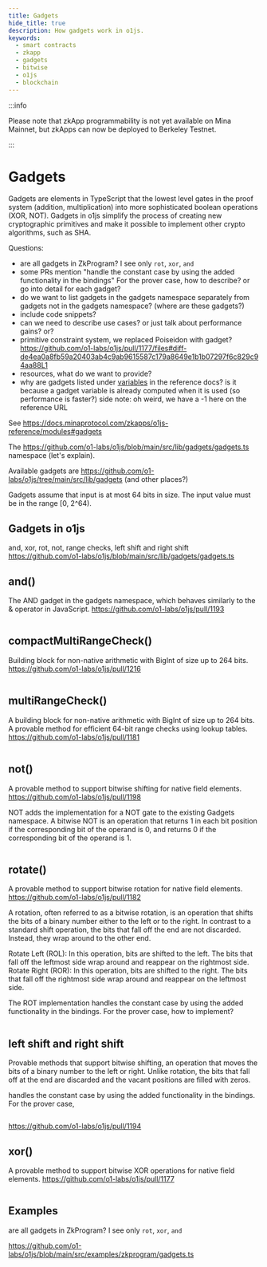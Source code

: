 ```yaml
---
title: Gadgets
hide_title: true
description: How gadgets work in o1js.
keywords:
  - smart contracts
  - zkapp
  - gadgets
  - bitwise
  - o1js
  - blockchain
---
```


:::info

Please note that zkApp programmability is not yet available on Mina Mainnet, but zkApps can now be deployed to Berkeley Testnet.

:::

# Gadgets

Gadgets are elements in TypeScript that the lowest level gates in the proof system (addition, multiplication) into more sophisticated boolean operations (XOR, NOT). Gadgets in o1js simplify the process of creating new cryptographic primitives and make it possible to implement other crypto algorithms, such as SHA. 

<!-- notes from a convo with Jack
Code runs in JS
In order to prove that code is correctly, it is passed into a circuit to verify proofs

We built gates that part of the circuit

Gadgets are bigger parts of the circuit and are made out of gates
-->


Questions: 
- are all gadgets in ZkProgram? I see only `rot`, `xor`, `and` 
- some PRs mention "handle the constant case by using the added functionality in the bindings" For the prover case, how to describe? or go into detail for each gadget?
- do we want to list gadgets in the gadgets namespace separately from gadgets not in the gadgets namespace? (where are these gadgets?)
- include code snippets? 
- can we need to describe use cases? or just talk about performance gains? or?
- primitive constraint system, we replaced Poiseidon with gadget? https://github.com/o1-labs/o1js/pull/1177/files#diff-de4ea0a8fb59a20403ab4c9ab9615587c179a8649e1b1b07297f6c829c94aa88L1 
- resources, what do we want to provide?
- why are gadgets listed under [variables](https://docs.minaprotocol.com/zkapps/o1js-reference/modules#variables-1) in the reference docs? is it because a gadget variable is already computed when it is used (so performance is faster?) 
side note: oh weird, we have a -1 here on the reference URL

See https://docs.minaprotocol.com/zkapps/o1js-reference/modules#gadgets 

The https://github.com/o1-labs/o1js/blob/main/src/lib/gadgets/gadgets.ts namespace (let's explain). 

Available gadgets are https://github.com/o1-labs/o1js/tree/main/src/lib/gadgets (and other places?)

Gadgets assume that input is at most 64 bits in size. The input value must be in the range [0, 2^64).

## Gadgets in o1js
and, xor, rot, not, range checks, left shift and right shift
https://github.com/o1-labs/o1js/blob/main/src/lib/gadgets/gadgets.ts 

## and()

The AND gadget in the gadgets namespace, which behaves similarly to the & operator in JavaScript. https://github.com/o1-labs/o1js/pull/1193

```ts

```

## compactMultiRangeCheck()

Building block for non-native arithmetic with BigInt of size up to 264 bits. https://github.com/o1-labs/o1js/pull/1216

```ts

```

## multiRangeCheck()

A building block for non-native arithmetic with BigInt of size up to 264 bits. A provable method for efficient 64-bit range checks using lookup tables. https://github.com/o1-labs/o1js/pull/1181

```ts

```

## not()

A provable method to support bitwise shifting for native field elements. https://github.com/o1-labs/o1js/pull/1198

NOT adds the implementation for a NOT gate to the existing Gadgets namespace. A bitwise NOT is an operation that returns 1 in each bit position if the corresponding bit of the operand is 0, and returns 0 if the corresponding bit of the operand is 1.


```ts

```


## rotate()

A provable method to support bitwise rotation for native field elements. https://github.com/o1-labs/o1js/pull/1182 

A rotation, often referred to as a bitwise rotation, is an operation that shifts the bits of a binary number either to the left or to the right. In contrast to a standard shift operation, the bits that fall off the end are not discarded. Instead, they wrap around to the other end.

Rotate Left (ROL): In this operation, bits are shifted to the left. The bits that fall off the leftmost side wrap around and reappear on the rightmost side.
Rotate Right (ROR): In this operation, bits are shifted to the right. The bits that fall off the rightmost side wrap around and reappear on the leftmost side.

The ROT implementation handles the constant case by using the added functionality in the bindings. For the prover case, how to implement?


```ts

```


## left shift and right shift

Provable methods that support bitwise shifting, an operation that moves the bits of a binary number to the left or right. Unlike rotation, the bits that fall off at the end are discarded and the vacant positions are filled with zeros.

handles the constant case by using the added functionality in the bindings. For the prover case,


```ts

```


https://github.com/o1-labs/o1js/pull/1194

## xor()

A provable method to support bitwise XOR operations for native field elements. https://github.com/o1-labs/o1js/pull/1177 


```ts

```


## Examples

are all gadgets in ZkProgram? I see only `rot`, `xor`, `and`

https://github.com/o1-labs/o1js/blob/main/src/examples/zkprogram/gadgets.ts 
